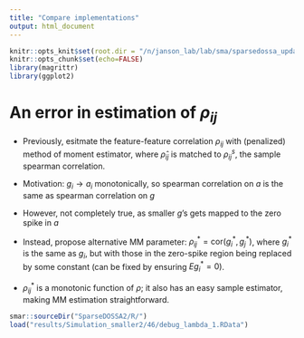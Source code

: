 ```yaml
---
title: "Compare implementations"
output: html_document
---
```


```r
knitr::opts_knit$set(root.dir = "/n/janson_lab/lab/sma/sparsedossa_update/")
knitr::opts_chunk$set(echo=FALSE)
library(magrittr)
library(ggplot2)
```

# An error in estimation of $\rho_{ij}$

* Previously, esitmate the feature-feature correlation $\rho_{ij}$ with 
  (penalized) method of moment estimator, where $\hat{\rho}_{ij}$ is matched to 
  $\rho^s_{ij}$, the sample spearman correlation.

* Motivation: $g_i \rightarrow a_i$ monotonically, so spearman correlation on $a$
  is the same as spearman correlation on $g$
  
* However, not completely true, as smaller $g$'s gets mapped to the zero spike 
  in $a$
  
* Instead, propose alternative MM parameter: $\rho^*_{ij} = \text{cor}(g_i^*, g_j^*)$,
  where $g_i^*$ is the same as $g_i$, but with those in the zero-spike region being
  replaced by some constant (can be fixed by ensuring $E g_i^* = 0$).
  
* $\rho^*_{ij}$ is a monotonic function of $\rho$; it also has an easy sample estimator,
  making MM estimation straightforward.
  
```r
smar::sourceDir("SparseDOSSA2/R/")
load("results/Simulation_smaller2/46/debug_lambda_1.RData")
```